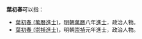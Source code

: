 '''葉初春'''可以指：
* [[葉初春_(萬曆進士)|葉初春 (萬曆進士)]]，[[明朝|明朝]][[萬曆|萬曆]]八年[[進士|進士]]，政治人物。
* [[葉初春_(崇禎進士)|葉初春 (崇禎進士)]]，明朝[[崇禎|崇禎]]元年進士，政治人物。
{{disambig|cat=三字葉姓人名消歧義}}